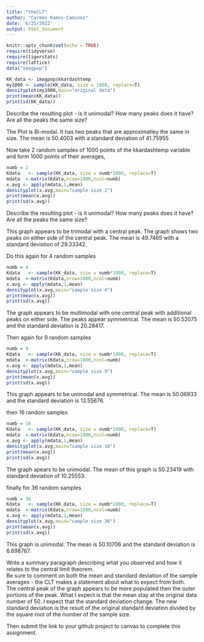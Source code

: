 ```yaml
---
title: "theCLT"
author: "Carmen Ramos-Caminos"
date: '6/25/2022'
output: html_document
---
```

```r
knitr::opts_chunk$set(echo = TRUE)
require(tidyverse)
require(tigerstats)
require(lattice)
data("imagpop")
```

```r
KK_data <- imagpop$kkardashtemp
my1000 <- sample(KK_data, size = 1000, replace=T)
densityplot(my1000,main="original data")
print(mean(KK_data))
print(sd(KK_data))
```

Describe the resulting plot -  is it unimodal?  How many peaks does it have?  Are all the peaks the same size?  

The Plot is Bi-modal. It has two peaks that are approximatley the same in size.  The mean is 50.4003 with a standard deviation of 41.75955

Now take 2 random samples of 1000 points of the kkardashtemp variable and form 1000 points of their averages,

```r
numb = 2
Kdata   <- sample(KK_data, size = numb*1000, replace=T)
mdata  <-matrix(Kdata,nrow=1000,ncol=numb)
x.avg <- apply(mdata,1,mean)
densityplot(x.avg,main="sample size 2")
print(mean(x.avg))
print(sd(x.avg))
```

Describe the resulting plot -  is it unimodal?  How many peaks does it have?  Are all the peaks the same size?      

This graph appears to be trimodal with a central peak. The graph shows two peaks on either side of the central peak. The mean is 49.7465 with a standard devistion of 29.33342. 

Do this again for 4 random samples  
```r
numb = 4
Kdata   <- sample(KK_data, size = numb*1000, replace=T)
mdata  <-matrix(Kdata,nrow=1000,ncol=numb)
x.avg <- apply(mdata,1,mean)
densityplot(x.avg,main="sample size 4")
print(mean(x.avg))
print(sd(x.avg))
```

The graph appears to be multimodal with one central peak with additional peaks on either side. The peaks appear symmetrical. The mean is 50.52075 and the standard deviation is 20.28417.  

Then again for 9 random samples   

```r
numb = 9
Kdata   <- sample(KK_data, size = numb*1000, replace=T)
mdata  <-matrix(Kdata,nrow=1000,ncol=numb)
x.avg <- apply(mdata,1,mean)
densityplot(x.avg,main="sample size 9")
print(mean(x.avg))
print(sd(x.avg))
```

This graph appears to be unimodal and symmetrical. The mean is 50.06933 and the standard deviation is 13.55676.  

then 16 random samples    

```r
numb = 16
Kdata   <- sample(KK_data, size = numb*1000, replace=T)
mdata  <-matrix(Kdata,nrow=1000,ncol=numb)
x.avg <- apply(mdata,1,mean)
densityplot(x.avg,main="sample size 16")
print(mean(x.avg))
print(sd(x.avg))
```

The graph apears to be unimodal. The mean of this graph is 50.23419 with standard deviation of 10.25553.

finally for 36 random samples    

```r
numb = 36
Kdata   <- sample(KK_data, size = numb*1000, replace=T)
mdata  <-matrix(Kdata,nrow=1000,ncol=numb)
x.avg <- apply(mdata,1,mean)
densityplot(x.avg,main="sample size 36")
print(mean(x.avg))
print(sd(x.avg))
```

This graph is unimodal. The mean is 50.10706 and the standard deviation is 6.698767.

Write a summary paragraph describing what you observed and how it relates to the central limit theorem.  
Be sure to comment on both the mean and standard deviation of the sample averages - the CLT makes a statement about what to expect from both.  
The central peak of the graph appears to be more populated then the outer portions of the peak. What I expect is that the mean stay at the original data number of 50. I expect that the standard deviation change. The new standard deviation is the result of the original standard deviation divided by the square root of the number of the sample size.  



Then submit the link to your github project  to canvas to complete this assignment.